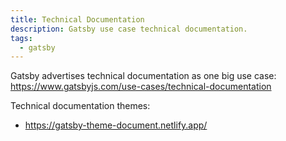 ```yaml
---
title: Technical Documentation
description: Gatsby use case technical documentation.
tags:
  - gatsby
---
```


Gatsby advertises technical documentation as one big use case:
https://www.gatsbyjs.com/use-cases/technical-documentation

Technical documentation themes:

- https://gatsby-theme-document.netlify.app/
